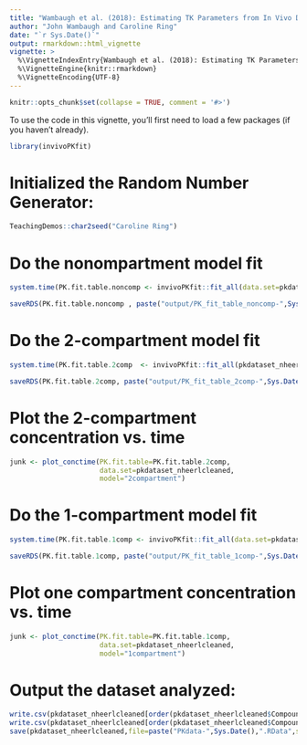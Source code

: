 ```yaml
---
title: "Wambaugh et al. (2018): Estimating TK Parameters from In Vivo Data"
author: "John Wambaugh and Caroline Ring"
date: "`r Sys.Date()`"
output: rmarkdown::html_vignette
vignette: >
  %\VignetteIndexEntry{Wambaugh et al. (2018): Estimating TK Parameters from In Vivo Data}
  %\VignetteEngine{knitr::rmarkdown}
  %\VignetteEncoding{UTF-8}
---
```


```r
knitr::opts_chunk$set(collapse = TRUE, comment = '#>')
```
To use the code in this vignette, you'll first need to load a few packages (if you haven't already).
```r
library(invivoPKfit)
```
# Initialized the Random Number Generator:
```R
TeachingDemos::char2seed("Caroline Ring")
```
# Do the nonompartment model fit
```r
system.time(PK.fit.table.noncomp <- invivoPKfit::fit_all(data.set=pkdataset_nheerlcleaned, model="noncompartment"))

saveRDS(PK.fit.table.noncomp , paste("output/PK_fit_table_noncomp-",Sys.Date(),".rda",sep=""))
```
# Do the 2-compartment model fit
```r
system.time(PK.fit.table.2comp  <- invivoPKfit::fit_all(pkdataset_nheerlcleaned, model="2compartment", modelfun="analytic"))

saveRDS(PK.fit.table.2comp, paste("output/PK_fit_table_2comp-",Sys.Date(),".rda",sep=""))
```
# Plot the 2-compartment concentration vs. time
```r
junk <- plot_conctime(PK.fit.table=PK.fit.table.2comp,
                      data.set=pkdataset_nheerlcleaned,
                      model="2compartment")
```
# Do the 1-compartment model fit
```r
system.time(PK.fit.table.1comp <- invivoPKfit::fit_all(data.set=pkdataset_nheerlcleaned, model="1compartment", modelfun="analytic"))

saveRDS(PK.fit.table.1comp, paste("output/PK_fit_table_1comp-",Sys.Date(),".rda",sep=""))
```
# Plot one compartment concentration vs. time
```r
junk <- plot_conctime(PK.fit.table=PK.fit.table.1comp,
                      data.set=pkdataset_nheerlcleaned,
                      model="1compartment")
```
# Output the dataset analyzed:
```r
write.csv(pkdataset_nheerlcleaned[order(pkdataset_nheerlcleaned$Compound),],"SupTable1.txt",row.names=F)
write.csv(pkdataset_nheerlcleaned[order(pkdataset_nheerlcleaned$Compound),],file=paste("InVivoData-",Sys.Date(),".txt",sep=""),row.names=F)
save(pkdataset_nheerlcleaned,file=paste("PKdata-",Sys.Date(),".RData",sep=""))
```                                   

